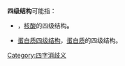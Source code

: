 '''四级结构'''可能指：
*{{le|核酸四级结构|Nucleic_acid_quaternary_structure}}，[[核酸|核酸]]的四级结构'''。'''
*[[蛋白质四级结构|蛋白质四级结构]]，[[蛋白质|蛋白质]]的四级结构。
{{disambig}}

[[Category:四字消歧义|Category:四字消歧义]]